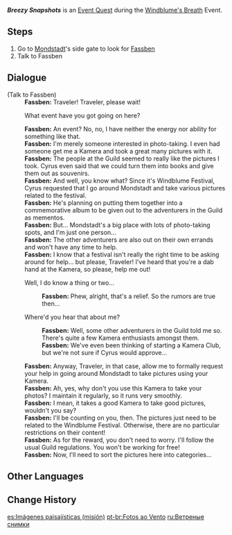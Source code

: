 {{Quest Infobox
|id            = 70530
|image         = Breezy Snapshots.png
|type          = World
|event_name    = Windblume's Breath
|requirement   = Complete {{Quest|A Gathering of Outlanders|showType=0}}
|characters    = Fassben; Traveler
|startLocation = [[Cider Lake]], [[Mondstadt]]
|region        = Mondstadt
|area          = Starfell Valley
|subarea       = Cider Lake
|next          = 
|rewards       = Windblume Kamera*1;Mora*10,000;Adventurer's Experience*4
|otherRewards  = 
* Unlocks the [[Windblume's Breath/Breezy Snapshots|Breezy Snapshots]] subevent.
|voiced        = 
}}
'''''Breezy Snapshots''''' is an [[Event Quest]] during the [[Windblume's Breath]] Event.

==Steps==
# Go to [[Mondstadt]]'s side gate to look for [[Fassben]]
# Talk to Fassben

==Dialogue==
{{Quest Description|Fassben of the Adventurers' Guild seems to be busy with something...}}
{{Dialogue Start}}
;(Talk to Fassben)
:'''Fassben:''' Traveler! Traveler, please wait!
:{{DIcon}} What event have you got going on here?
:'''Fassben:''' An event? No, no, I have neither the energy nor ability for something like that.
:'''Fassben:''' I'm merely someone interested in photo-taking. I even had someone get me a Kamera and took a great many pictures with it.
:'''Fassben:''' The people at the Guild seemed to really like the pictures I took. Cyrus even said that we could turn them into books and give them out as souvenirs.
:'''Fassben:''' And well, you know what? Since it's Windblume Festival, Cyrus requested that I go around Mondstadt and take various pictures related to the festival.
:'''Fassben:''' He's planning on putting them together into a commemorative album to be given out to the adventurers in the Guild as mementos.
:'''Fassben:''' But... Mondstadt's a big place with lots of photo-taking spots, and I'm just one person...
:'''Fassben:''' The other adventurers are also out on their own errands and won't have any time to help.
:'''Fassben:''' I know that a festival isn't really the right time to be asking around for help... but please, Traveler! I've heard that you're a dab hand at the Kamera, so please, help me out!
:{{DIcon}} Well, I do know a thing or two...
::'''Fassben:''' Phew, alright, that's a relief. So the rumors are true then...
:{{DIcon}} Where'd you hear that about me?
::'''Fassben:''' Well, some other adventurers in the Guild told me so. There's quite a few Kamera enthusiasts amongst them.
::'''Fassben:''' We've even been thinking of starting a Kamera Club, but we're not sure if Cyrus would approve...
:'''Fassben:''' Anyway, Traveler, in that case, allow me to formally request your help in going around Mondstadt to take pictures using your Kamera.
:'''Fassben:''' Ah, yes, why don't you use this Kamera to take your photos? I maintain it regularly, so it runs very smoothly.
:'''Fassben:''' I mean, it takes a good Kamera to take good pictures, wouldn't you say?
:'''Fassben:''' I'll be counting on you, then. The pictures just need to be related to the Windblume Festival. Otherwise, there are no particular restrictions on their content!
:'''Fassben:''' As for the reward, you don't need to worry. I'll follow the usual Guild regulations. You won't be working for free!
:'''Fassben:''' Now, I'll need to sort the pictures here into categories...
{{Dialogue End}}

==Other Languages==
{{Other Languages
|en      = Breezy Snapshots
|zhs     = 风物留影
|zhs_rm  = Fēngwù Liúyǐng
|zht     = 風物留影
|zht_rm  = Fēngwù Liúyǐng
|zh_tl   = Scenery Photograph
|ja      = 風吹きのスナップ
|ja_rm   = Kaze Fuki no Sunappu
|ja_tl   = Snapshots of the Blowing Wind
|ko      = 바람을 담은 사진
|ko_tl   = Photograph With the Wind
|es      = Imágenes paisajísticas
|es_tl   = Landscape Images
|fr      = Photos de brise
|fr_tl   = Breeze Pictures
|ru      = Ветреные снимки
|ru_tl   = Windy Photos
|th      = ภาพถ่ายสายลม
|th_rm   = 
|th_tl   = 
|vi      = Chụp Ảnh Trong Gió
|vi_tl   = 
|de      = Festliche Schnappschüsse
|de_tl   = Festive Snapshots
|id      = Potret Angin Semilir
|id_tl   = Breezy Wind Portrait
|pt      = Fotos ao Vento
|pt_tl   = 
|tr      = Havalı Şipşak
|tr_tl   = 
|it      = Foto istantanee nel vento
|it_tl   = Snapshots in the wind
}}

==Change History==
{{Change History|3.5}}

[[es:Imágenes paisajísticas (misión)]]
[[pt-br:Fotos ao Vento]]
[[ru:Ветреные снимки]]